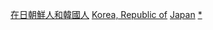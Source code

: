 [[Category:在日朝鮮人和韓國人|]]
[[Category:在日本的外國人|Korea, Republic of]]
[[Category:在外國的韓國人|Japan]]
[[Category:日韓關係|*]]